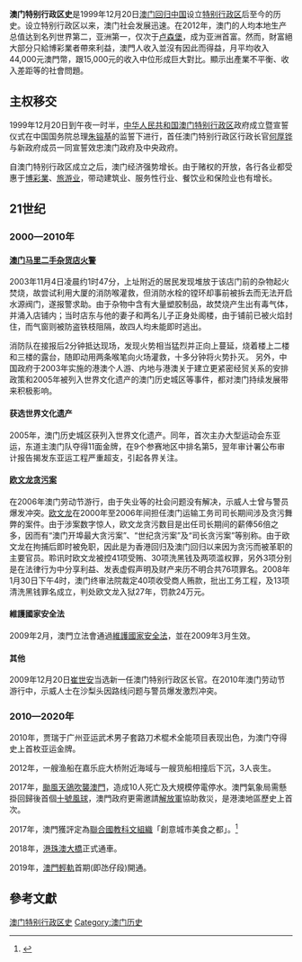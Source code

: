 {{Refimprove|time=2018-10-04T20:06:15+00:00}}
'''澳门特别行政区史'''是1999年12月20日[[澳门回归|澳门回归中国]]设立[[特别行政区|特别行政区]]后至今的历史。设立特别行政区以来，澳门社会发展迅速。在2012年，澳门的人均本地生产总值达到名列世界第二，亚洲第一，仅次于[[卢森堡|卢森堡]]，成为亚洲首富。然而，財富絕大部分只給博彩業者帶來利益，澳門人收入並沒有因此而得益，月平均收入44,000元澳門幣，跟15,000元的收入中位形成巨大對比。顯示出產業不平衡、收入差距等的社會問題。
{{澳门历史}}

== 主权移交 ==
1999年12月20日到午夜一时半，[[中华人民共和国|中华人民共和国]][[澳门特别行政区|澳门特别行政区]]政府成立暨宣誓仪式在中国国务院总理[[朱镕基|朱镕基]]的监誓下进行，首任澳门特别行政区行政长官[[何厚铧|何厚铧]]与新政府成员一同宣誓效忠澳门政府及中央政府。

自澳门特别行政区成立之后，澳门经济强势增长。由于赌权的开放，各行各业都受惠于[[澳門博彩業|博彩業]]、[[澳門旅遊業|旅游业]]，带动建筑业、服务性行业、餐饮业和保险业也有增长。

== 21世纪 ==
=== 2000—2010年 ===
==== [[2003年澳門馬里二手雜貨店火警|澳门马里二手杂货店火警]] ====
2003年11月4日凌晨约1时47分，上址附近的居民发现堆放于该店门前的杂物起火焚烧，故尝试利用大厦的消防喉灌救，但消防水栓的镗环却事前被拆去而无法开启水源阀门，遂报警求助。由于杂物中含有大量塑胶制品，故焚烧产生出有毒气体，并涌入店铺内；当时店东与他的妻子和两名儿子正身处阁楼，由于铺前已被火焰封住，而气窗则被防盗铁枝阻隔，故四人均未能即时逃出。

消防队在接报后2分钟抵达现场，发现火势相当猛烈并正向上蔓延，烧着楼上二楼和三楼的露台，随即动用两条喉笔向火场灌救，十多分钟将火势扑灭。
另外，中国政府于2003年实施的港澳个人游、内地与港澳关于建立更紧密经贸关系的安排政策和2005年被列入世界文化遗产的澳门历史城区等事件，都对澳门持续发展带来积极影响。
==== 获选世界文化遗产 ====
2005年，澳门历史城区获列入世界文化遗产。同年，首次主办大型运动会东亚运，东道主澳门队夺得11面金牌，在9个参赛地区中排名第5，翌年审计署公布审计报告揭发东亚运工程严重超支，引起各界关注。
==== [[欧文龙贪污案|欧文龙贪污案]] ====
在2006年澳门劳动节游行，由于失业等的社会问题没有解决，示威人士曾与警员爆发冲突。[[欧文龙|欧文龙]]在2000年至2006年间担任澳门运输工务司司长期间涉及贪污舞弊的案件。由于涉案数字惊人，欧文龙贪污数目是出任司长期间的薪俸56倍之多，因而有“澳门开埠最大贪污案”、“世纪贪污案”及“司长贪污案”等别称。由于欧文龙在拘捕后即时被免职，因此是为香港回归及澳门回归以来因为贪污而被革职的主要官员。聆讯时欧文龙被控41项受贿、30项洗黑钱及两项滥权罪，另外3项分别是在法律行为中分享利益、发表虚假声明及财产来历不明合共76项罪名。2008年1月30日下午4时，澳门终审法院裁定40项收受商人贿款，批出工务工程，及13项清洗黑钱罪名成立，判处欧文龙入狱27年，罚款24万元。
==== 維護國家安全法 ====
2009年2月，澳門立法會通過[[維護國家安全法|維護國家安全法]]，並在2009年3月生效。

==== 其他 ====
2009年12月20日[[崔世安|崔世安]]当选新一任澳门特别行政区长官。在2010年澳门劳动节游行中，示威人士在沙梨头因路线问题与警员爆发激烈冲突。

=== 2010—2020年 ===
{{expand|章節|time=2018-05-06}}
2010年，贾瑞于广州亚运武术男子套路刀术棍术全能项目表现出色，为澳门夺得史上首枚亚运金牌。

2012年，一艘渔船在嘉乐庇大桥附近海域与一艘货船相撞后下沉，3人丧生。

2017年，[[颱風天鴿|颱風天鴿]][[颱風天鴿對澳門之影響|吹襲澳門]]，造成10人死亡及大規模停電停水。澳門氣象局需懸掛回歸後首個[[十號風球_(澳門)|十號風球]]，澳門政府更需邀請[[解放軍|解放軍]]協助救災，是港澳地區歷史上首次。

2017年，澳門獲評定為[[聯合國教科文組織|聯合國教科文組織]]「創意城市美食之都」。<ref>{{Cite web |url=http://mtt.macaotourism.gov.mo/201711/cn/contents/1/762.html?1509549252 |title=澳門獲評定為聯合國教科文組織－"創意城市美食之都" |date=2017年11月 |publisher=澳門特區政府旅遊局 |accessdate=2018-10-04 |archive-date=2018-10-05 |archive-url=https://web.archive.org/web/20181005033501/http://mtt.macaotourism.gov.mo/201711/cn/contents/1/762.html?1509549252 |dead-url=no }}</ref>

2018年，[[港珠澳大橋|港珠澳大橋]]正式通車。

2019年，[[澳門輕軌|澳門輕軌]]首期(即氹仔段)開通。

== 參考文獻 ==
{{reflist}}

[[Category:澳门特别行政区史|]]
[[Category:澳门历史|Category:澳门历史]]